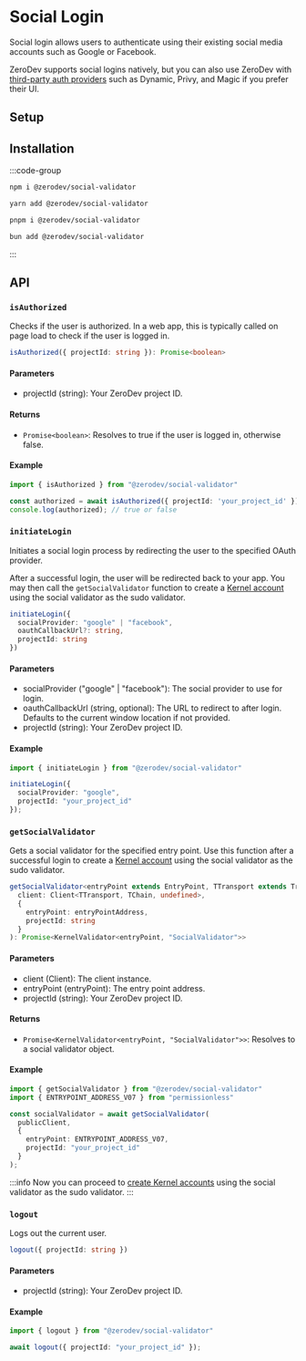 

<VersionWarning version="5.3.x" /> 

# Social Login

Social login allows users to authenticate using their existing social media accounts such as Google or Facebook.

ZeroDev supports social logins natively, but you can also use ZeroDev with [third-party auth providers](/sdk/v5_3_x/signers/intro) such as Dynamic, Privy, and Magic if you prefer their UI.

## Setup

<SocialLoginSetup />

## Installation

:::code-group

```bash [npm]
npm i @zerodev/social-validator
```

```bash [yarn]
yarn add @zerodev/social-validator
```

```bash [pnpm]
pnpm i @zerodev/social-validator
```

```bash [bun]
bun add @zerodev/social-validator
```

:::

## API

### `isAuthorized`

Checks if the user is authorized. In a web app, this is typically called on page load to check if the user is logged in.

```ts
isAuthorized({ projectId: string }): Promise<boolean>
```

#### Parameters
- projectId (string): Your ZeroDev project ID.

#### Returns
- `Promise<boolean>`: Resolves to true if the user is logged in, otherwise false.

#### Example

```ts
import { isAuthorized } from "@zerodev/social-validator"

const authorized = await isAuthorized({ projectId: 'your_project_id' });
console.log(authorized); // true or false
```

### `initiateLogin`

Initiates a social login process by redirecting the user to the specified OAuth provider. 

After a successful login, the user will be redirected back to your app. You may then call the `getSocialValidator` function to create a [Kernel account](https://docs.zerodev.app/sdk/core-api/create-account#create-a-kernel-account) using the social validator as the sudo validator.

```ts
initiateLogin({
  socialProvider: "google" | "facebook",
  oauthCallbackUrl?: string,
  projectId: string
})
```

#### Parameters
- socialProvider ("google" | "facebook"): The social provider to use for login.
- oauthCallbackUrl (string, optional): The URL to redirect to after login. Defaults to the current window location if not provided.
- projectId (string): Your ZeroDev project ID.

#### Example

```ts
import { initiateLogin } from "@zerodev/social-validator"

initiateLogin({
  socialProvider: "google",
  projectId: "your_project_id"
});
```

### `getSocialValidator`

Gets a social validator for the specified entry point. Use this function after a successful login to create a [Kernel account](https://docs.zerodev.app/sdk/core-api/create-account#create-a-kernel-account) using the social validator as the sudo validator.

```ts
getSocialValidator<entryPoint extends EntryPoint, TTransport extends Transport = Transport, TChain extends Chain | undefined = Chain | undefined>(
  client: Client<TTransport, TChain, undefined>,
  {
    entryPoint: entryPointAddress,
    projectId: string
  }
): Promise<KernelValidator<entryPoint, "SocialValidator">>
```

#### Parameters
- client (Client): The client instance.
- entryPoint (entryPoint): The entry point address.
- projectId (string): Your ZeroDev project ID.

#### Returns
- `Promise<KernelValidator<entryPoint, "SocialValidator">>`: Resolves to a social validator object.

#### Example

```ts
import { getSocialValidator } from "@zerodev/social-validator"
import { ENTRYPOINT_ADDRESS_V07 } from "permissionless"

const socialValidator = await getSocialValidator(
  publicClient,
  {
    entryPoint: ENTRYPOINT_ADDRESS_V07,
    projectId: "your_project_id"
  }
);
```
:::info
Now you can proceed to [create Kernel accounts](https://docs.zerodev.app/sdk/core-api/create-account#create-a-kernel-account) using the social validator as the sudo validator.
:::

### `logout`

Logs out the current user.

```ts
logout({ projectId: string })
```

#### Parameters
- projectId (string): Your ZeroDev project ID.

#### Example

```ts
import { logout } from "@zerodev/social-validator"

await logout({ projectId: "your_project_id" });
```

